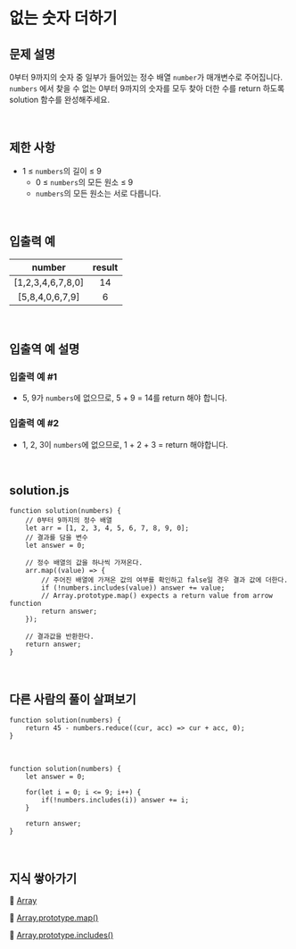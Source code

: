 # 없는 숫자 더하기

## 문제 설명

0부터 9까지의 숫자 중 일부가 들어있는 정수 배열 `number`가 매개변수로 주어집니다.  
`numbers` 에서 찾을 수 없는 0부터 9까지의 숫자를 모두 찾아 더한 수를 return 하도록 solution 함수를 완성해주세요.

<br />

## 제한 사항

- 1 ≤ `numbers`의 길이 ≤ 9
  - 0 ≤ `numbers`의 모든 원소 ≤ 9
  - `numbers`의 모든 원소는 서로 다릅니다.

<br />

## 입출력 예

|      number       | result |
| :---------------: | :----: |
| [1,2,3,4,6,7,8,0] |   14   |
|  [5,8,4,0,6,7,9]  |   6    |

<br />

## 입출역 예 설명

### 입출력 예 #1

- 5, 9가 `numbers`에 없으므로, 5 + 9 = 14를 return 해야 합니다.

### 입출력 예 #2

- 1, 2, 3이 `numbers`에 없으므로, 1 + 2 + 3 = return 해야합니다.

<br />

## solution.js

```JS
function solution(numbers) {
    // 0부터 9까지의 정수 배열
    let arr = [1, 2, 3, 4, 5, 6, 7, 8, 9, 0];
    // 결과를 담을 변수
    let answer = 0;

    // 정수 배열의 값을 하나씩 가져온다.
    arr.map((value) => {
        // 주어진 배열에 가져온 값의 여부를 확인하고 false일 경우 결과 값에 더한다.
        if (!numbers.includes(value)) answer += value;
        // Array.prototype.map() expects a return value from arrow function
        return answer;
    });

    // 결과값을 반환한다.
    return answer;
}
```

<br />

## 다른 사람의 풀이 살펴보기

```JS
function solution(numbers) {
    return 45 - numbers.reduce((cur, acc) => cur + acc, 0);
}
```

<br />

```JS
function solution(numbers) {
    let answer = 0;

    for(let i = 0; i <= 9; i++) {
        if(!numbers.includes(i)) answer += i;
    }

    return answer;
}
```

<br />

## 지식 쌓아가기

🔗 [Array](https://developer.mozilla.org/ko/docs/Web/JavaScript/Reference/Global_Objects/Array)

🔗 [Array.prototype.map()](https://developer.mozilla.org/ko/docs/Web/JavaScript/Reference/Global_Objects/Array/map)

🔗 [Array.prototype.includes()](https://developer.mozilla.org/ko/docs/Web/JavaScript/Reference/Global_Objects/Array/includes)

<br />
